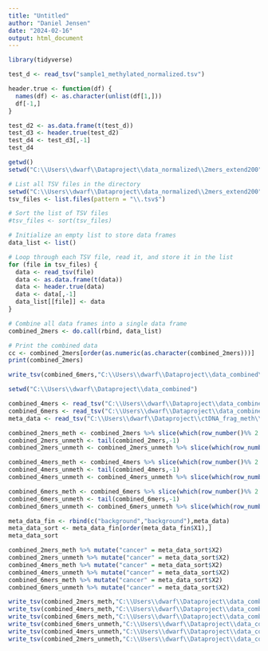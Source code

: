 ```yaml
---
title: "Untitled"
author: "Daniel Jensen"
date: "2024-02-16"
output: html_document
---
```



```r
library(tidyverse)
```
```r
test_d <- read_tsv("sample1_methylated_normalized.tsv")
```
```r
header.true <- function(df) {
  names(df) <- as.character(unlist(df[1,]))
  df[-1,]
}
```


```r
test_d2 <- as.data.frame(t(test_d))
test_d3 <- header.true(test_d2)
test_d4 <- test_d3[,-1]
test_d4

```



```r
getwd()
setwd("C:\\Users\\dwarf\\Dataproject\\data_normalized\\2mers_extend200")
```
```r
# List all TSV files in the directory
setwd("C:\\Users\\dwarf\\Dataproject\\data_normalized\\2mers_extend200")
tsv_files <- list.files(pattern = "\\.tsv$")

# Sort the list of TSV files
#tsv_files <- sort(tsv_files)

# Initialize an empty list to store data frames
data_list <- list()

# Loop through each TSV file, read it, and store it in the list
for (file in tsv_files) {
  data <- read_tsv(file)
  data <- as.data.frame(t(data))
  data <- header.true(data)
  data <- data[,-1]
  data_list[[file]] <- data
}

# Combine all data frames into a single data frame
combined_2mers <- do.call(rbind, data_list)

# Print the combined data
cc <- combined_2mers[order(as.numeric(as.character(combined_2mers)))]
print(combined_2mers)
```
```r
write_tsv(combined_6mers,"C:\\Users\\dwarf\\Dataproject\\data_combined\\combined_6mers.tsv")
```

```r
setwd("C:\\Users\\dwarf\\Dataproject\\data_combined")
```
```r
combined_4mers <- read_tsv("C:\\Users\\dwarf\\Dataproject\\data_combined\\combined_4mers.tsv")
combined_6mers <- read_tsv("C:\\Users\\dwarf\\Dataproject\\data_combined\\combined_6mers.tsv")
meta_data <- read_tsv("C:\\Users\\dwarf\\Dataproject\\ctDNA_frag_meth\\metadata.tsv", col_names = FALSE)
```


```r
combined_2mers_meth <- combined_2mers %>% slice(which(row_number()%% 2 == 1))
combined_2mers_unmeth <- tail(combined_2mers,-1)
combined_2mers_unmeth <- combined_2mers_unmeth %>% slice(which(row_number()%% 2 == 1))

```
```r
combined_4mers_meth <- combined_4mers %>% slice(which(row_number()%% 2 == 1))
combined_4mers_unmeth <- tail(combined_4mers,-1)
combined_4mers_unmeth <- combined_4mers_unmeth %>% slice(which(row_number()%% 2 == 1))

```
```r
combined_6mers_meth <- combined_6mers %>% slice(which(row_number()%% 2 == 1))
combined_6mers_unmeth <- tail(combined_6mers,-1)
combined_6mers_unmeth <- combined_6mers_unmeth %>% slice(which(row_number()%% 2 == 1))

```

```r
meta_data_fin <- rbind(c("background","background"),meta_data)
meta_data_sort <- meta_data_fin[order(meta_data_fin$X1),]
meta_data_sort
```

```r
combined_2mers_meth %>% mutate("cancer" = meta_data_sort$X2)
combined_2mers_unmeth %>% mutate("cancer" = meta_data_sort$X2)
combined_4mers_meth %>% mutate("cancer" = meta_data_sort$X2)
combined_4mers_unmeth %>% mutate("cancer" = meta_data_sort$X2)
combined_6mers_meth %>% mutate("cancer" = meta_data_sort$X2)
combined_6mers_unmeth %>% mutate("cancer" = meta_data_sort$X2)
```
```r
write_tsv(combined_2mers_meth,"C:\\Users\\dwarf\\Dataproject\\data_combined\\combined_2mers_meth.tsv")
write_tsv(combined_4mers_meth,"C:\\Users\\dwarf\\Dataproject\\data_combined\\combined_4mers_meth.tsv")
write_tsv(combined_6mers_meth,"C:\\Users\\dwarf\\Dataproject\\data_combined\\combined_6mers_meth.tsv")
write_tsv(combined_6mers_unmeth,"C:\\Users\\dwarf\\Dataproject\\data_combined\\combined_6mers_unmeth.tsv")
write_tsv(combined_4mers_unmeth,"C:\\Users\\dwarf\\Dataproject\\data_combined\\combined_4mers_unmeth.tsv")
write_tsv(combined_2mers_unmeth,"C:\\Users\\dwarf\\Dataproject\\data_combined\\combined_2mers_unmeth.tsv")

```

